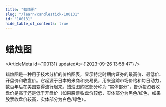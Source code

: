 ```yaml
---
title: "蜡烛图"
slug: "/learn/candlestick-100131"
id: "100131"
hide_table_of_contents: true
---
```



# 蜡烛图

<ArticleMeta id={100131} updatedAt={'2023-09-26 13:58:47'} />
<div className='border-solid border-b border-t-0 my-4 border-[var(--ifm-color-gray-300)]' />

蜡烛图是一种用于技术分析的价格图表，显示特定时期内证券的最高价、最低价、开盘价和收盘价。它起源于日本的米商和交易员，用来追踪市场价格和每日动力，数百年后在美国变得流行起来。蜡烛图的宽部分称为 “实体部分”，告诉投资者收盘价是高于还是低于开盘价（如果股票收盘价较低，实体部分为黑色/红色，如果股票收盘价较高，实体部分为白色/绿色）。
